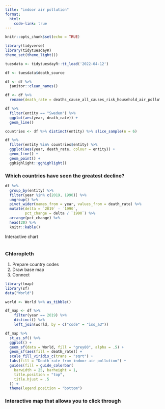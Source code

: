 ```yaml
---
title: "indoor air pollution"
format:
  html:
    code-link: true
---
```


```r
knitr::opts_chunk$set(echo = TRUE)
```

```r
library(tidyverse)
library(tidytuesdayR)
theme_set(theme_light())

tuesdata <- tidytuesdayR::tt_load('2022-04-12')

df <- tuesdata$death_source

df <- df %>% 
  janitor::clean_names()

df <- df %>% 
  rename(death_rate = deaths_cause_all_causes_risk_household_air_pollution_from_solid_fuels_sex_both_age_age_standardized_rate)
```

```r
df %>% 
  filter(entity == "Sweden") %>% 
  ggplot(aes(year, death_rate)) +
  geom_line()

countries <- df %>% distinct(entity) %>% slice_sample(n = 6)

df %>% 
  filter(entity %in% countries$entity) %>% 
  ggplot(aes(year, death_rate, colour = entity)) +
  geom_line() +
  geom_point() +
  gghighlight::gghighlight()
```

### Which countries have seen the greatest decline?

```r
df %>% 
  group_by(entity) %>% 
  filter(year %in% c(2019, 1990)) %>% 
  ungroup() %>% 
  pivot_wider(names_from = year, values_from = death_rate) %>% 
  mutate(delta = `2019` - `1990`,
         pct_change = delta / `1990`) %>% 
  arrange(pct_change) %>% 
  head(20) %>% 
  knitr::kable()
```


Interactive chart

```r

```

### Chloropleth

1. Prepare country codes
2. Draw base map
3. Connect

```r
library(tmap)
library(sf)
data("World")

world <- World %>% as_tibble()

df_map <- df %>% 
    filter(year == 2019) %>% 
    distinct() %>% 
    left_join(world, by = c("code" = "iso_a3"))

df_map %>%
  st_as_sf() %>%
  ggplot() +
  geom_sf(data = World, fill = "grey80", alpha = .5) +
  geom_sf(aes(fill = death_rate)) +
  scale_fill_viridis_c(trans = "sqrt") +
  labs(fill = "Death rate from indoor air pollution") +
  guides(fill = guide_colorbar(
    barwidth = 25, barheight = 1,
    title.position = "top",
    title.hjust = .5
  )) +
  theme(legend.position = "bottom")
```

### Interactive map that allows you to click through

